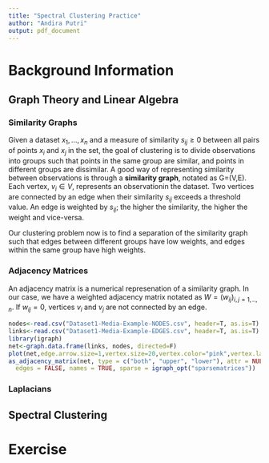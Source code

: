```yaml
---
title: "Spectral Clustering Practice"
author: "Andira Putri"
output: pdf_document
---
```


# Background Information

## Graph Theory and Linear Algebra

### Similarity Graphs

Given a dataset $x_1,...,x_n$ and a measure of similarity $s_{ij}\geq0$ between all pairs of points $x_i$ and $x_j$ in the set, the goal of clustering is to divide observations into groups such that points in the same group are similar, and points in different groups are dissimilar. A good way of representing similarity between observations is through a **similarity graph**, notated as G=(V,E). Each vertex, $v_i\in V$, represents an observationin the dataset. Two vertices are connected by an edge when their similarity $s_{ij}$ exceeds a threshold value. An edge is weighted by $s_{ij}$; the higher the similarity, the higher the weight and vice-versa.

Our clustering problem now is to find a separation of the similarity graph such that edges between different groups have low weights, and edges within the same group have high weights.

### Adjacency Matrices

An adjacency matrix is a numerical represenation of a similarity graph. In our case, we have a weighted adjacency matrix notated as $W=(w_{ij})_{i,j=1,..,n}$.  If $w_{ij}=0$, vertices $v_i$ and $v_j$ are not connected by an edge.

```r
nodes<-read.csv("Dataset1-Media-Example-NODES.csv", header=T, as.is=T)
links<-read.csv("Dataset1-Media-Example-EDGES.csv", header=T, as.is=T)
library(igraph)
net<-graph.data.frame(links, nodes, directed=F)
plot(net,edge.arrow.size=1,vertex.size=20,vertex.color="pink",vertex.label.cex=0.6)
as_adjacency_matrix(net, type = c("both", "upper", "lower"), attr = NULL,
  edges = FALSE, names = TRUE, sparse = igraph_opt("sparsematrices"))
```

### Laplacians

## Spectral Clustering 

# Exercise 
